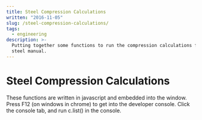 ```yaml
---
title: Steel Compression Calculations
written: "2016-11-05"
slug: /steel-compression-calculations/
tags:
  - engineering
description: >-
  Putting together some functions to run the compression calculations from the
  steel manual.
---
```


# Steel Compression Calculations


These functions are written in javascript and embedded into
the window. Press F12 (on windows in chrome) to get into the developer
console. Click the console tab, and run c.list() in the console.

<Calcs />
